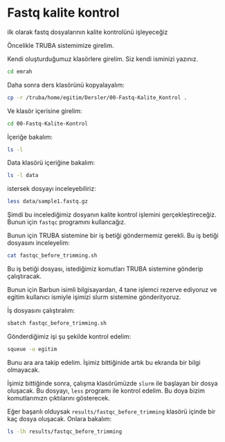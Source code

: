 # Fastq kalite kontrol

ilk olarak fastq dosyalarının kalite kontrolünü işleyeceğiz

Öncelikle TRUBA sistemimize girelim.

Kendi oluşturduğumuz klasörlere girelim. Siz kendi isminizi yazınız.

```bash
cd emrah
```

Daha sonra ders klasörünü kopyalayalım:

```bash
cp -r /truba/home/egitim/Dersler/00-Fastq-Kalite_Kontrol .
```

Ve klasör içerisine girelim:

```bash
cd 00-Fastq-Kalite-Kontrol
```

İçeriğe bakalım:

```bash
ls -l
```

Data klasörü içeriğine bakalım:

```bash
ls -l data
``` 

istersek dosyayı inceleyebiliriz:

```bash
less data/sample1.fastq.gz
```

Şimdi bu incelediğimiz dosyanın kalite kontrol işlemini gerçekleştireceğiz. Bunun için `fastqc` programını kullancağız.

Bunun için TRUBA sistemine bir iş betiği göndermemiz gerekli. Bu iş betiği dosyasını inceleyelim:

```bash
cat fastqc_before_trimming.sh
```

Bu iş betiği dosyası, istediğimiz komutları TRUBA sistemine gönderip çalıştıracak.

Bunun için Barbun isimli bilgisayardan, 4 tane işlemci rezerve ediyoruz ve egitim kullanıcı ismiyle işimizi slurm sistemine gönderityoruz.

İş dosyasını çalıştıralım:

```bash
sbatch fastqc_before_trimming.sh
```

Gönderdiğimiz işi şu şekilde kontrol edelim:

```bash
squeue -u egitim
```

Bunu ara ara takip edelim. İşimiz bittiğinide artık bu ekranda bir bilgi olmayacak.

İşimiz bittiğinde sonra, çalışma klasörümüzde `slurm` ile başlayan bir dosya oluşacak. Bu dosyayı, `less` programı ile kontrol edelim. Bu doya bizim komutlarımızn çıktılarını gösterecek.

Eğer başarılı olduysak `results/fastqc_before_trimming` klasörü içinde bir kaç dosya oluşacak. Onlara bakalım:

```bash
ls -lh results/fastqc_before_trimming
```

